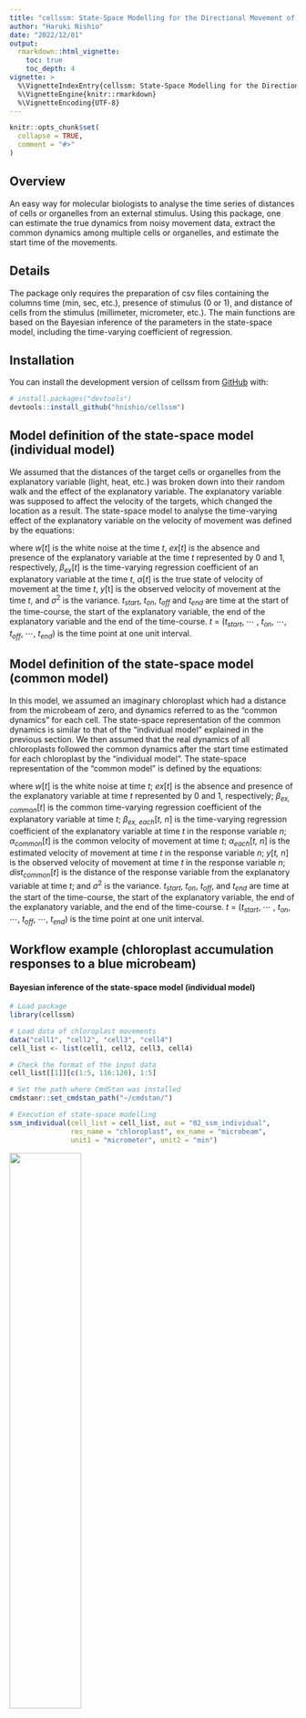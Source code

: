 ```yaml
---
title: "cellssm: State-Space Modelling for the Directional Movement of Cells"
author: "Haruki Nishio"
date: "2022/12/01"
output: 
  rmarkdown::html_vignette:
    toc: true
    toc_depth: 4
vignette: >
  %\VignetteIndexEntry{cellssm: State-Space Modelling for the Directional Movement of Cells}
  %\VignetteEngine{knitr::rmarkdown}
  %\VignetteEncoding{UTF-8}
---
```


```r
knitr::opts_chunk$set(
  collapse = TRUE,
  comment = "#>"
)
```


## Overview
An easy way for molecular biologists to analyse the time series of distances of cells or organelles from an external stimulus. Using this package, one can estimate the true dynamics from noisy movement data, extract the common dynamics among multiple cells or organelles, and estimate the start time of the movements.


## Details
The package only requires the preparation of csv files containing the columns time (min, sec, etc.), presence of stimulus (0 or 1), and distance of cells from the stimulus (millimeter, micrometer, etc.). The main functions are based on the Bayesian inference of the parameters in the state-space model, including the time-varying coefficient of regression.


## Installation
You can install the development version of cellssm from [GitHub](https://github.com/) with:
``` r
# install.packages("devtools")
devtools::install_github("hnishio/cellssm")
```


## Model definition of the state-space model (individual model)
We assumed that the distances of the target cells or organelles from the explanatory variable (light, heat, etc.) was broken down into their random walk and the effect of the explanatory variable. The explanatory variable was supposed to affect the velocity of the targets, which changed the location as a result. The state-space model to analyse the time-varying effect of the explanatory variable on the velocity of movement was defined by the equations:

\begin{align}
  w[t] & \sim \text{Normal}(0,\sigma^{2}_w), \\
  
  ex[t] & =
  \begin{cases}
  0 & (t_{start} \leq t \leq t_{on}-1)\\
  1 & (t_{on} \leq t \leq t_{off})\\
  0 & (t_{off}+1 \leq t \leq t_{end})
  \end{cases}, \\
  
  \beta_{ex}[t] & \sim
  \begin{cases}
  NULL & (t_{start} \leq t \leq t_{on}-1)\\
  \text{Normal}(0,\sigma^{2}_{\beta{ex}}) & (t = t_{on})\\
  \text{Normal}(\beta_{ex}[t-1],\sigma^{2}_{\beta{ex}}) & (t_{on}+1 \leq t \leq t_{off})\\
  NULL & (t_{off}+1 \leq t \leq t_{end})
  \end{cases}, \\
  
  \alpha[t] & =
  \begin{cases}
  w[t] & (t_{start} \leq t \leq t_{on}-1)\\
  w[t] + \beta_{ex}[t] \cdot ex[t] & (t_{on} \leq t \leq t_{off})\\
  w[t] & (t_{off}+1 \leq t \leq t_{end})
  \end{cases}, \\

  y[t] & \sim \text{Normal}(\alpha[t],\sigma^{2}_y),
\end{align}

where *w*[*t*] is the white noise at the time *t*, *ex*[*t*] is the absence and presence of the explanatory variable at the time *t* represented by 0 and 1, respectively, $\beta$<sub>*ex*</sub>[*t*] is the time-varying regression coefficient of an explanatory variable at the time *t*, $\alpha$[*t*] is the true state of velocity of movement at the time *t*, *y*[t] is the observed velocity of movement at the time *t*, and $\sigma$<sup>2</sup> is the variance. *t*<sub>*start*</sub>, *t*<sub>*on*</sub>, *t*<sub>*off*</sub> and *t*<sub>*end*</sub> are time at the start of the time-course, the start of the explanatory variable, the end of the explanatory variable and the end of the time-course. *t* = (*t*<sub>*start*</sub>, ⋯ , *t*<sub>*on*</sub>, ⋯, *t*<sub>*off*</sub>, ⋯, *t*<sub>*end*</sub>) is the time point at one unit interval.


## Model definition of the state-space model (common model)
In this model, we assumed an imaginary chloroplast which had a distance from the microbeam of zero, and dynamics referred to as the “common dynamics” for each cell. The state-space representation of the common dynamics is similar to that of the “individual model” explained in the previous section. We then assumed that the real dynamics of all chloroplasts followed the common dynamics after the start time estimated for each chloroplast by the “individual model”. The state-space representation of the “common model” is defined by the equations:

\begin{align}
  w[t] & \sim \text{Normal}(0,\sigma^{2}_w), \\
  
  ex[t] & =
  \begin{cases}
  0 & (t_{start} \leq t \leq t_{on}-1)\\
  1 & (t_{on} \leq t \leq t_{off})\\
  0 & (t_{off}+1 \leq t \leq t_{end})
  \end{cases}, \\
  
  \beta_{ex, common}[t] & \sim
  \begin{cases}
  NULL & (t_{start} \leq t \leq t_{on}-1)\\
  \text{Normal}(0,\sigma^{2}_{\beta{ex}}) & (t = t_{on})\\
  \text{Normal}(\beta_{ex, common}[t-1],\sigma^{2}_{\beta{ex}}) & (t_{on}+1 \leq t \leq t_{off})\\
  NULL & (t_{off}+1 \leq t \leq t_{end})
  \end{cases}, \\
  
  \beta_{ex, each}[t, n] & \sim
  \begin{cases}
  NULL & (t_{start} \leq t \leq t_{on}-1)\\
  0 & (t_{on} \leq t \leq (t_{on}-3 + start[n]))\\
  \beta_{ex, common}[t-start[n]+2] & ((t_{on}-2+start[n]) \leq t \leq t_{off})\\
  NULL & (t_{off}+1 \leq t \leq t_{end})
  \end{cases}, \\
  
  \alpha_{common}[t] & =
  \begin{cases}
  w[t] & (t_{start} \leq t \leq t_{on}-1)\\
  w[t] + \beta_{ex, common}[t] \cdot ex[t] & (t_{on} \leq t \leq t_{off})\\
  w[t] & (t_{off}+1 \leq t \leq t_{end})
  \end{cases}, \\
  
  \alpha_{each}[t, n] & =
  \begin{cases}
  w[t] & (t_{start} \leq t \leq t_{on}-1)\\
  w[t] + \beta_{ex, each}[t, n] \cdot ex[t] & (t_{on} \leq t \leq t_{off})\\
  w[t] & (t_{off}+1 \leq t \leq t_{end})
  \end{cases}, \\

  y[t, n] & \sim \text{Normal}(\alpha_{each}[t, n],\sigma^{2}_y), \\

  dist_{common}[t] & = \sum_{i=1}^t \alpha_{common}[i] - \sum_{i=1}^{t_{on}-1} \alpha_{common}[i],
\end{align}

where *w*[*t*] is the white noise at time *t*; *ex*[*t*] is the absence and presence of the explanatory variable at time *t* represented by 0 and 1, respectively; $\beta$<sub>*ex, common*</sub>[*t*] is the common time-varying regression coefficient of the explanatory variable at time *t*; $\beta$<sub>*ex, each*</sub>[*t, n*] is the time-varying regression coefficient of the explanatory variable at time *t* in the response variable *n*; $\alpha$<sub>*common*</sub>[*t*] is the common velocity of movement at time *t*;  $\alpha$<sub>*each*</sub>[*t, n*] is the estimated velocity of movement at time *t* in the response variable *n*; *y*[*t, n*] is the observed velocity of movement at time *t* in the response variable *n*; *dist*<sub>*common*</sub>[*t*] is the distance of the response variable from the explanatory variable at time *t*; and $\sigma$<sup>2</sup> is the variance. *t*<sub>*start*</sub>, *t*<sub>*on*</sub>, *t*<sub>*off*</sub>, and *t*<sub>*end*</sub> are time at the start of the time-course, the start of the explanatory variable, the end of the explanatory variable, and the end of the time-course. *t* = (*t*<sub>*start*</sub>, ⋯ , *t*<sub>*on*</sub>, ⋯, *t*<sub>*off*</sub>, ⋯, *t*<sub>*end*</sub>) is the time point at one unit interval.



## Workflow example (chloroplast accumulation responses to a blue microbeam)



#### Bayesian inference of the state-space model (individual model)
```r
# Load package
library(cellssm)

# Load data of chloroplast movements
data("cell1", "cell2", "cell3", "cell4")
cell_list <- list(cell1, cell2, cell3, cell4)

# Check the format of the input data
cell_list[[1]][c(1:5, 116:120), 1:5]
```

```r
# Set the path where CmdStan was installed
cmdstanr::set_cmdstan_path("~/cmdstan/")

# Execution of state-space modelling
ssm_individual(cell_list = cell_list, out = "02_ssm_individual",
               res_name = "chloroplast", ex_name = "microbeam",
               unit1 = "micrometer", unit2 = "min")
```

![](../man/figures/ssm_individual_cell1_chloroplast1.jpg){width=50%}

This figure is an example of the output files. Dots, solid lines and shaded regions are the observed values, medians, and 95% credible intervals of the Bayesian inference, respectively. Orange solid lines represent the start time estimated by the model. Shaded and light regions represent the period without and with the explanatory variable, respectively.

#### Robust linear regression (x: distance at time 0, y: coefficient of explanatory variable or velocity)

To test if the velocity of chloroplast movement during transport depends on the distance from the blue microbeam at the start of irradiation, repeated median regression can be performed.

```r
# Load data
data("chloroplast_mvtime")

# Check the format of the input data
chloroplast_mvtime[c(1:5, 46:50),]
```

```r
# Specify the path of the output directory of [ssm_individual] or [ssm_KFAS]
# Below, the path of the system files is specified to provide an example
ssm_file <- stringr::str_split(system.file("extdata", "individual_model.stan",
                                           package = "cellssm"), "/")[[1]]
ssm_path <- paste(ssm_file[-length(ssm_file)], collapse = "/")

# Linear regression
glist <- lm_dist_beta(cell_list = cell_list, mvtime = chloroplast_mvtime,
                      ssm_path = ssm_path,
                      ssm_method = "Bayes", res_name = "chloroplast",
                      ex_name = "microbeam", unit1 = "micrometer", unit2 = "min")
(glist[[1]] + labs(tag = "A")) + (glist[[2]] + labs(tag = "B")) + (glist[[3]] + labs(tag = "C")) + 
  (glist[[4]] + labs(tag = "D")) + (glist[[5]] + labs(tag = "E")) +
  patchwork::plot_layout(nrow = 2)
```

![](../man/figures/individual_chloroplast_lm_dist_beta.jpg){width=100%}

**A**–**E** Repeated median regression of the mean coefficient of microbeam during the time course (**A**), the most negative coefficient of microbeam (**B**), the standard deviation of coefficient of microbeam (**C**), the mean velocity of movement (**D**), and the most negative velocity of movement (**E**), against the distances of chloroplasts from the blue microbeam at the start of irradiation. In **A**–**E**, dots, solid lines and shaded regions are the observed values, regression lines and 95% confidence intervals, respectively.


#### Estimation of the signal transfer speed by linear regression (x: start time, y: distance at time 0)

```r
# Linear regression
glist <- lm_signal(cell_list = cell_list, mvtime = chloroplast_mvtime,
                   ex_name = "microbeam", unit1 = "micrometer", unit2 = "min")
glist[[1]] + glist[[2]] + glist[[3]] + glist[[4]] + glist[[5]] + glist[[6]] +
   patchwork::plot_layout(ncol = 3)
```

![](../man/figures/individual_chloroplast_lm_signal.jpg){width=100%}

Linear regression of the distance of chloroplast from a blue microbeam, against the start time estimated by the Bayesian inference. The speed of signal transfer was defined as the slope of regression lines. Dots, solid lines and shaded regions are the observed values, regression lines and 95% confidence intervals, respectively. 

#### Bayesian inference of the state-space model (common model)
```r
# Load data of chloroplast movements
data("cell1", "cell2", "cell3", "cell4", "chloroplast_mvtime")
cell_list <- list(cell1, cell2, cell3, cell4)
```

```r
# Set the path where CmdStan was installed
cmdstanr::set_cmdstan_path("~/cmdstan/")

# Execution of state-space modelling
# With the data frame of the movement time. This is recommended.
ssm_common(cell_list = cell_list, mvtime = chloroplast_mvtime, out = "08_ssm_common",
          res_name = "chloroplast", ex_name = "microbeam",
          unit1 = "micrometer", unit2 = "min")
```

![](../man/figures/ssm_common_cell1.jpg){width=50%}
